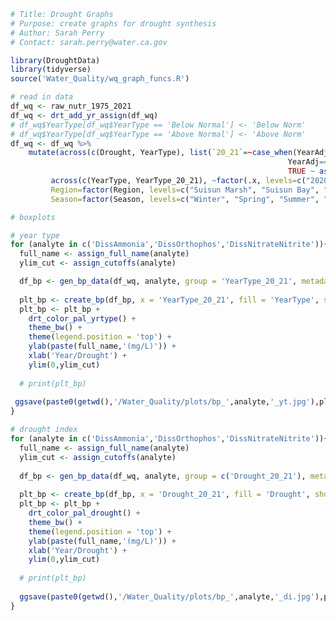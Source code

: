 ```r
# Title: Drought Graphs
# Purpose: create graphs for drought synthesis
# Author: Sarah Perry
# Contact: sarah.perry@water.ca.gov
```

```r
library(DroughtData)
library(tidyverse)
source('Water_Quality/wq_graph_funcs.R')
```

```r
# read in data
df_wq <- raw_nutr_1975_2021
df_wq <- drt_add_yr_assign(df_wq)
# df_wq$YearType[df_wq$YearType == 'Below Normal'] <- 'Below Norm'
# df_wq$YearType[df_wq$YearType == 'Above Normal'] <- 'Above Norm'
df_wq <- df_wq %>%
    mutate(across(c(Drought, YearType), list(`20_21`=~case_when(YearAdj==2021 ~ "2021", 
                                                              YearAdj==2020 ~ "2020", 
                                                              TRUE ~ as.character(.x)))),
         across(c(YearType, YearType_20_21), ~factor(.x, levels=c("2020", "2021", "Critical", "Dry", "Below Normal", "Above Normal", "Wet"))),
         Region=factor(Region, levels=c("Suisun Marsh", "Suisun Bay", "Confluence", "SouthCentral", "North")),
         Season=factor(Season, levels=c("Winter", "Spring", "Summer", "Fall")))
```

```r
# boxplots

# year type
for (analyte in c('DissAmmonia','DissOrthophos','DissNitrateNitrite')){
  full_name <- assign_full_name(analyte)
  ylim_cut <- assign_cutoffs(analyte)

  df_bp <- gen_bp_data(df_wq, analyte, group = 'YearType_20_21', metadat = c('YearType'))
  
  plt_bp <- create_bp(df_bp, x = 'YearType_20_21', fill = 'YearType', show_outliers = TRUE)
  plt_bp <- plt_bp +
    drt_color_pal_yrtype() +
    theme_bw() +
    theme(legend.position = 'top') +
    ylab(paste(full_name,'(mg/L)')) +
    xlab('Year/Drought') +
    ylim(0,ylim_cut)
  
  # print(plt_bp)
  
 ggsave(paste0(getwd(),'/Water_Quality/plots/bp_',analyte,'_yt.jpg'),plt_bp, width = 5.5, height = 4)
}

# drought index
for (analyte in c('DissAmmonia','DissOrthophos','DissNitrateNitrite')){
  full_name <- assign_full_name(analyte)
  ylim_cut <- assign_cutoffs(analyte)
  
  df_bp <- gen_bp_data(df_wq, analyte, group = c('Drought_20_21'), metadat = c('Drought'))
  
  plt_bp <- create_bp(df_bp, x = 'Drought_20_21', fill = 'Drought', show_outliers = TRUE)
  plt_bp <- plt_bp +
    drt_color_pal_drought() +
    theme_bw() +
    theme(legend.position = 'top') +
    ylab(paste(full_name,'(mg/L)')) +
    xlab('Year/Drought') +
    ylim(0,ylim_cut)
  
  # print(plt_bp)
  
  ggsave(paste0(getwd(),'/Water_Quality/plots/bp_',analyte,'_di.jpg'),plt_bp, width = 5.5, height = 4)
}
```

